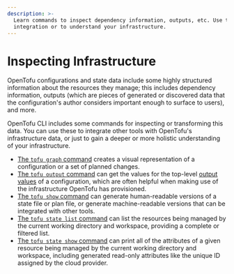 ```yaml
---
description: >-
  Learn commands to inspect dependency information, outputs, etc. Use them for
  integration or to understand your infrastructure.
---
```


# Inspecting Infrastructure

OpenTofu configurations and state data include some highly structured
information about the resources they manage; this includes dependency
information, outputs (which are pieces of generated or discovered data that the
configuration's author considers important enough to surface to users), and
more.

OpenTofu CLI includes some commands for inspecting or transforming this data.
You can use these to integrate other tools with OpenTofu's infrastructure data,
or just to gain a deeper or more holistic understanding of your infrastructure.

- [The `tofu graph` command](/docs/cli/commands/graph) creates a visual
  representation of a configuration or a set of planned changes.
- [The `tofu output` command](/docs/cli/commands/output) can get the
  values for the top-level [output values](/docs/language/values/outputs) of
  a configuration, which are often helpful when making use of the infrastructure
  OpenTofu has provisioned.
- [The `tofu show` command](/docs/cli/commands/show) can generate
  human-readable versions of a state file or plan file, or generate
  machine-readable versions that can be integrated with other tools.
- [The `tofu state list` command](/docs/cli/commands/state/list) can list
  the resources being managed by the current working directory and workspace,
  providing a complete or filtered list.
- [The `tofu state show` command](/docs/cli/commands/state/show) can print
  all of the attributes of a given resource being managed by the current working
  directory and workspace, including generated read-only attributes like the
  unique ID assigned by the cloud provider.

